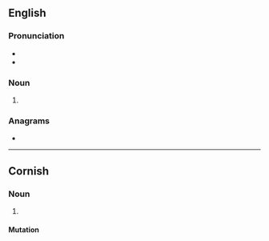 {{also|Treys}}
==English==

===Pronunciation===
* {{IPA|en|/tɹeɪz/}}
* {{rhymes|en|eɪz}}
{{rfap|en}}

===Noun===
{{head|en|noun form}}

# {{plural of|en|trey}}

===Anagrams===
* {{anagrams|en|a=ersty|Strey|Styer|Tyers|resty|tyers|tyres}}

----

==Cornish==

===Noun===
{{head|kw|noun plural form}}

# {{plural of|kw|troos||foot}}

====Mutation====
{{kw mut cons|t|reys}}